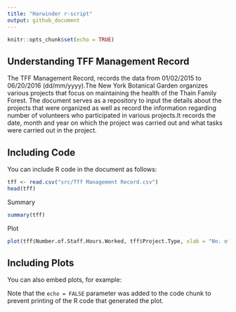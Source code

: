 ```yaml
---
title: "Harwinder r-script"
output: github_document
---
```


```r
knitr::opts_chunk$set(echo = TRUE)
```

## Understanding TFF Management Record

The TFF Management Record, records the data from 01/02/2015 to 06/20/2016 (dd/mm/yyyy).The New York Botanical Garden organizes various projects that focus on maintaining the health of the Thain Family Forest. The document serves as a repository to input the details about the projects that were organized as well as record the information regarding number of volunteers who participated in various projects.It records the date, month and year on which the project was carried out and what tasks were carried out in the project.

## Including Code

You can include R code in the document as follows:

```r
tff <- read.csv("src/Tff Management Record.csv")
head(tff)
```
Summary
```r
summary(tff)
```
Plot
```r
plot(tff$Number.of.Staff.Hours.Worked, tff$Project.Type, xlab = "No. of Hours Staff Worked", ylab = "Projects")
```


## Including Plots

You can also embed plots, for example:



Note that the `echo = FALSE` parameter was added to the code chunk to prevent printing of the R code that generated the plot.
